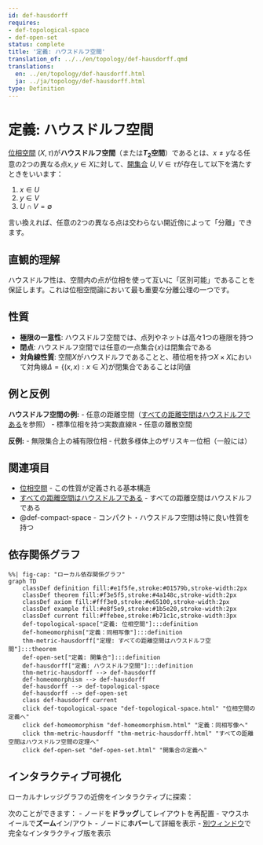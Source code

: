```yaml
---
id: def-hausdorff
requires:
- def-topological-space
- def-open-set
status: complete
title: '定義: ハウスドルフ空間'
translation_of: ../../en/topology/def-hausdorff.qmd
translations:
  en: ../en/topology/def-hausdorff.html
  ja: ../ja/topology/def-hausdorff.html
type: Definition
---
```


# 定義: ハウスドルフ空間 {#def-hausdorff}

[位相空間](def-topological-space.qmd) $(X, \tau)$が**ハウスドルフ空間**（または**$T_2$空間**）であるとは、$x \neq y$なる任意の2つの異なる点$x, y \in X$に対して、[開集合](def-open-set.qmd) $U, V \in \tau$が存在して以下を満たすときをいいます：

1. $x \in U$
2. $y \in V$
3. $U \cap V = \emptyset$

言い換えれば、任意の2つの異なる点は交わらない開近傍によって「分離」できます。

## 直観的理解

ハウスドルフ性は、空間内の点が位相を使って互いに「区別可能」であることを保証します。これは位相空間論において最も重要な分離公理の一つです。

## 性質

- **極限の一意性**: ハウスドルフ空間では、点列やネットは高々1つの極限を持つ
- **閉点**: ハウスドルフ空間では任意の一点集合$\{x\}$は閉集合である
- **対角線性質**: 空間$X$がハウスドルフであることと、積位相を持つ$X \times X$において対角線$\Delta = \{(x,x) : x \in X\}$が閉集合であることは同値

## 例と反例

**ハウスドルフ空間の例:**
- 任意の距離空間（[すべての距離空間はハウスドルフである](thm-metric-hausdorff.qmd)を参照）
- 標準位相を持つ実数直線$\mathbb{R}$
- 任意の離散空間

**反例:**
- 無限集合上の補有限位相
- 代数多様体上のザリスキー位相（一般には）

## 関連項目

- [位相空間](def-topological-space.qmd) - この性質が定義される基本構造
- [すべての距離空間はハウスドルフである](thm-metric-hausdorff.qmd) - すべての距離空間はハウスドルフである
- @def-compact-space - コンパクト・ハウスドルフ空間は特に良い性質を持つ

## 依存関係グラフ

```mermaid
%%| fig-cap: "ローカル依存関係グラフ"
graph TD
    classDef definition fill:#e1f5fe,stroke:#01579b,stroke-width:2px
    classDef theorem fill:#f3e5f5,stroke:#4a148c,stroke-width:2px
    classDef axiom fill:#fff3e0,stroke:#e65100,stroke-width:2px
    classDef example fill:#e8f5e9,stroke:#1b5e20,stroke-width:2px
    classDef current fill:#ffebee,stroke:#b71c1c,stroke-width:3px
    def-topological-space["定義: 位相空間"]:::definition
    def-homeomorphism["定義：同相写像"]:::definition
    thm-metric-hausdorff["定理: すべての距離空間はハウスドルフ空間"]:::theorem
    def-open-set["定義: 開集合"]:::definition
    def-hausdorff["定義: ハウスドルフ空間"]:::definition
    thm-metric-hausdorff --> def-hausdorff
    def-homeomorphism --> def-hausdorff
    def-hausdorff --> def-topological-space
    def-hausdorff --> def-open-set
    class def-hausdorff current
    click def-topological-space "def-topological-space.html" "位相空間の定義へ"
    click def-homeomorphism "def-homeomorphism.html" "定義：同相写像へ"
    click thm-metric-hausdorff "thm-metric-hausdorff.html" "すべての距離空間はハウスドルフ空間の定理へ"
    click def-open-set "def-open-set.html" "開集合の定義へ"
```

## インタラクティブ可視化

ローカルナレッジグラフの近傍をインタラクティブに探索：

::: {.graph-viz data-id="def-hausdorff" data-width="700" data-height="500"}
:::

次のことができます：
- ノードを**ドラッグ**してレイアウトを再配置
- マウスホイールで**ズーム**イン/アウト
- ノードに**ホバー**して詳細を表示
- [別ウィンドウ](../../output/interactive/ja/def-hausdorff.html){target="_blank"}で完全なインタラクティブ版を表示
